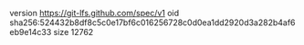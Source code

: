 version https://git-lfs.github.com/spec/v1
oid sha256:524432b8df8c5c0e17bf6c016256728c0d0ea1dd2920d3a282b4af6eb9e14c33
size 12762
